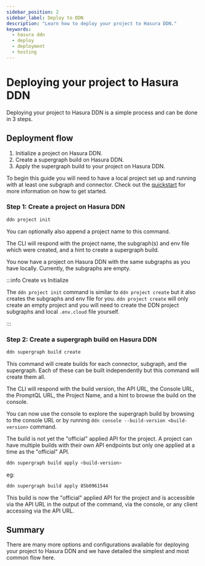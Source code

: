```yaml
---
sidebar_position: 2
sidebar_label: Deploy to DDN
description: "Learn how to deploy your project to Hasura DDN."
keywords:
  - hasura ddn
  - deploy
  - deployment
  - hosting
---
```


# Deploying your project to Hasura DDN

Deploying your project to Hasura DDN is a simple process and can be done in 3 steps.

## Deployment flow

1. Initialize a project on Hasura DDN.
2. Create a supergraph build on Hasura DDN.
3. Apply the supergraph build to your project on Hasura DDN.

To begin this guide you will need to have a local project set up and running with at least one subgraph and connector.
Check out the [quickstart](/quickstart.mdx) for more information on how to get started.

### Step 1: Create a project on Hasura DDN

```bash title="Initialize a project on Hasura DDN"
ddn project init
```

You can optionally also append a project name to this command.

The CLI will respond with the project name, the subgraph(s) and env file which were created, and a hint to create a
supergraph build.

You now have a project on Hasura DDN with the same subgraphs as you have locally. Currently, the subgraphs are empty.

:::info Create vs Initialize

The `ddn project init` command is similar to `ddn project create` but it also creates the subgraphs and env file for
you. `ddn project create` will only create an empty project and you will need to create the DDN project subgraphs and
local `.env.cloud` file yourself.

:::

### Step 2: Create a supergraph build on Hasura DDN

```bash
ddn supergraph build create
```

This command will create builds for each connector, subgraph, and the supergraph. Each of these can be built
independently but this command will create them all.

The CLI will respond with the build version, the API URL, the Console URL, the PromptQL URL, the Project Name, and a
hint to browse the build on the console.

You can now use the console to explore the supergraph build by browsing to the console URL or by running
`ddn console --build-version <build-version>` command.

The build is not yet the "official" applied API for the project. A project can have multiple builds with their own API
endpoints but only one applied at a time as the "official" API.

```bash
ddn supergraph build apply <build-version>
```

eg:

```bash
ddn supergraph build apply 85b0961544
```

This build is now the "official" applied API for the project and is accessible via the API URL in the output of the
command, via the console, or any client accessing via the API URL.

## Summary

There are many more options and configurations available for deploying your project to Hasura DDN and we have detailed
the simplest and most common flow here.
